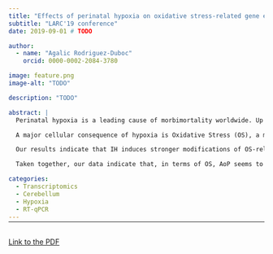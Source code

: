 ```yaml
---
title: "Effects of perinatal hypoxia on oxidative stress-related gene expression in the murine cerebellum"
subtitle: "LARC'19 conference"
date: 2019-09-01 # TODO

author:
  - name: "Agalic Rodriguez-Duboc"
    orcid: 0000-0002-2084-3780

image: feature.png
image-alt: "TODO"

description: "TODO"

abstract: |
  Perinatal hypoxia is a leading cause of morbimortality worldwide. Up to 40% of newborns who experience oxygen deprivation suffer long term neurological impairment. The impact of a hypoxic brain injury has been well investigated; however, despite its functional importance and immaturity at birth, the involvement of the cerebellum remains poorly understood.

  A major cellular consequence of hypoxia is Oxidative Stress (OS), a metabolic state caused by the accumulation of Reactive Oxygen Species (ROS), mainly upon reoxygenation. The generation, neutralization and effects of ROS encompass a complex web of intracellular pathways. This work aims at shedding light on the genes involved in the response to OS in the cerebellum. To this end, we studied the cerebellar expression of a panel of genes related to OS by RT-PCR on two murine models. i) A continuous hypoxia (5% O2) during a single 40-minute episode at postnatal day 12 (P12) designed to mimic perfusion pathologies or respiratory delay at birth, and ii) an intermittent hypoxia (IH), consisting of repeated 2-minute cycles of hypoxia-reoxygenation (20 seconds at 5% O2) between P2 and P12 during 6 hours per day, and constituting a valid model of Apnea of Prematurity (AoP).

  Our results indicate that IH induces stronger modifications of OS-related gene expression than continuous hypoxia, highlighting that the severity of the alteration is linked to the number of reoxygenation events. Indeed, we observed that, after IH, genes involved in ROS production are overexpressed while genes encoding antioxidant enzymes are underexpressed. These alterations could induce a failure of the defense system against ROS and, in turn, be responsible for neuronal death in the cerebellum. Interestingly, we also found that the expression of genes coding for several cytoskeleton-associated proteins is altered after IH. This suggests that IH could modify the phenotype of various neurons which could contribute to histological defects.

  Taken together, our data indicate that, in terms of OS, AoP seems to be more deleterious than a single hypoxic episode. The alterations in the OS defense system and the neuronal phenotype could contribute to the neurodevelopmental disorders observed in human newborns. This work participates in understanding the underlying mechanisms of hypoxic cerebellar injury. In the long term, it could lead to the identification of novel therapeutic targets to address this socially and economically relevant health issue.

categories:
  - Transcriptomics
  - Cerebellum
  - Hypoxia
  - RT-qPCR
---
```


<hr style="margin-bottom: 30px; margin-top: -12px">

<object data="LARC19.pdf" type="application/pdf" width="900" height="1440">
  <p><a href="LARC19.pdf">Link to the PDF</a></p>
</object>